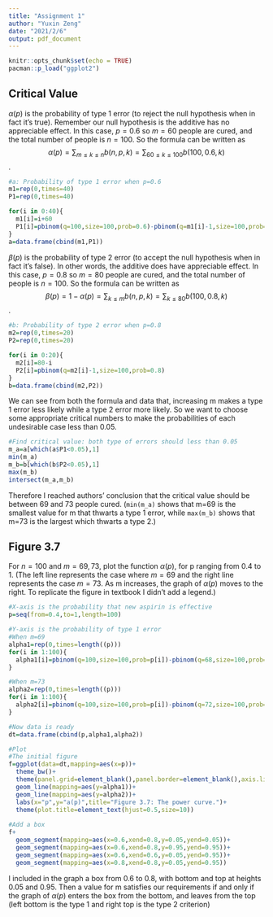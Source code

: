 ---
title: "Assignment 1"
author: "Yuxin Zeng"
date: "2021/2/6"
output: pdf_document
---

```{r setup, include=FALSE}
knitr::opts_chunk$set(echo = TRUE)
pacman::p_load("ggplot2")
```

## Critical Value 
$\alpha(p)$ is the probability of type 1 error (to reject the null hypothesis when in fact it's true). Remember our null hypothesis is the
additive has no appreciable effect. In this case, $p=0.6$ so $m=60$ people are cured, and the total number of people is $n=100$. So the formula can be written as $$\alpha(p)=\sum_{m\le{k}\le{n}}b(n,p,k)=\sum_{60\le{k}\le{100}}b(100,0.6,k)$$.
```{r,warning=FALSE}
#a: Probability of type 1 error when p=0.6
m1=rep(0,times=40)
P1=rep(0,times=40)

for(i in 0:40){
  m1[i]=i+60
  P1[i]=pbinom(q=100,size=100,prob=0.6)-pbinom(q=m1[i]-1,size=100,prob=0.6)
}
a=data.frame(cbind(m1,P1))
```

$\beta(p)$ is the probability of type 2 error (to accept the null hypothesis when in fact it's false). In other words, the
additive does have appreciable effect. In this case, $p=0.8$ so $m=80$ people are cured, and the total number of people is $n=100$. So the formula can be written as $$\beta(p)=1-\alpha(p)=\sum_{k\le{m}}b(n,p,k)=\sum_{k\le{80}}b(100,0.8,k)$$.
```{r}
#b: Probability of type 2 error when p=0.8
m2=rep(0,times=20)
P2=rep(0,times=20)

for(i in 0:20){
  m2[i]=80-i
  P2[i]=pbinom(q=m2[i]-1,size=100,prob=0.8)
}
b=data.frame(cbind(m2,P2))
```

We can see from both the formula and data that, increasing m makes a type 1 error less likely while a type 2 error more likely. So we want to choose some appropriate critical numbers to make the probabilities of each undesirable case less than 0.05.
```{r}
#Find critical value: both type of errors should less than 0.05
m_a=a[which(a$P1<0.05),1]
min(m_a)
m_b=b[which(b$P2<0.05),1]
max(m_b)
intersect(m_a,m_b)
```
Therefore I reached authors' conclusion that the critical value should be between 69 and 73 people cured. (`min(m_a)` shows that m=69 is the smallest value for m that thwarts a type 1 error, while `max(m_b)` shows that m=73 is the largest which thwarts a type 2.)

## Figure 3.7
For $n=100$ and $m=69,73$, plot the function $\alpha(p)$, for p ranging from 0.4 to 1. (The left line represents the case where $m=69$ and the right line represents the case $m=73$. As m increases, the graph of $\alpha(p)$ moves to the right. To replicate the figure in textbook I didn't add a legend.)
```{r,warning=FALSE}
#X-axis is the probability that new aspirin is effective
p=seq(from=0.4,to=1,length=100)

#Y-axis is the probability of type 1 error
#When m=69
alpha1=rep(0,times=length((p)))
for(i in 1:100){
  alpha1[i]=pbinom(q=100,size=100,prob=p[i])-pbinom(q=68,size=100,prob=p[i])
}

#When m=73
alpha2=rep(0,times=length((p)))
for(i in 1:100){
  alpha2[i]=pbinom(q=100,size=100,prob=p[i])-pbinom(q=72,size=100,prob=p[i])
}

#Now data is ready 
dt=data.frame(cbind(p,alpha1,alpha2))

#Plot
#The initial figure
f=ggplot(data=dt,mapping=aes(x=p))+
  theme_bw()+
  theme(panel.grid=element_blank(),panel.border=element_blank(),axis.line=element_line(colour="black"))+
  geom_line(mapping=aes(y=alpha1))+
  geom_line(mapping=aes(y=alpha2))+
  labs(x="p",y="a(p)",title="Figure 3.7: The power curve.")+
  theme(plot.title=element_text(hjust=0.5,size=10))
  
#Add a box
f+
  geom_segment(mapping=aes(x=0.6,xend=0.8,y=0.05,yend=0.05))+
  geom_segment(mapping=aes(x=0.6,xend=0.8,y=0.95,yend=0.95))+
  geom_segment(mapping=aes(x=0.6,xend=0.6,y=0.05,yend=0.95))+
  geom_segment(mapping=aes(x=0.8,xend=0.8,y=0.05,yend=0.95))
```
I included in the graph a box from 0.6 to 0.8, with bottom and top at heights 0.05 and 0.95. Then a value for m satisfies our requirements if and only if the graph of $\alpha(p)$ enters the box from the bottom, and leaves from the top (left bottom is the type 1 and right top is the type 2 criterion)


